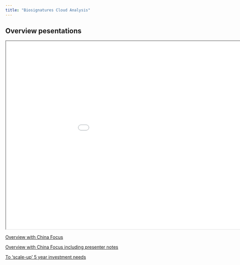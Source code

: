 ```yaml
---
title: "Biosignatures Cloud Analysis"
---
```


## Overview pesentations

<iframe src="embedPresentation.html" width="1050px" height="585px"></iframe>

[Overview with China Focus](BiosignaturesChinaFocus.pdf)

[Overview with China Focus including presenter notes](BiosignaturesChinaFocus.pdf)

[To 'scale-up' 5 year investment needs](Pillars Of Success and 5 year view.pdf)
